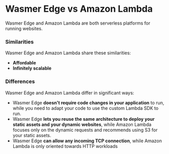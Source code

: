# Wasmer Edge vs Amazon Lambda

Wasmer Edge and Amazon Lambda are both serverless platforms for running websites.

### Similarities

Wasmer Edge and Amazon Lambda share these similarities:

- **Affordable**
- **Infinitely scalable**

### Differences

Wasmer Edge and Amazon Lambda differ in significant ways:

- Wasmer Edge **doesn't require code changes in your application** to run, while you need to adapt your code to use the custom Lambda SDK to run.
- Wasmer Edge **lets you reuse the same architecture to deploy your static assets and your dynamic websites**, while Amazon Lambda focuses only on the dynamic requests and recommends using S3 for your static assets.
- Wasmer Edge **can allow any incoming TCP connection**, while Amazon Lambda is only oriented towards HTTP workloads
